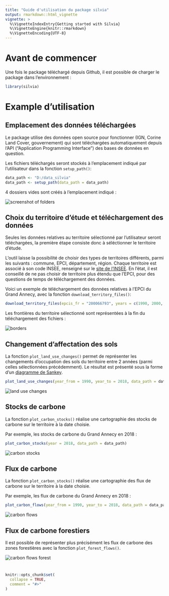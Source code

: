 ```yaml
---
title: "Guide d'utilisation du package silvia"
output: rmarkdown::html_vignette
vignette: >
  %\VignetteIndexEntry{Getting started with Silvia}
  %\VignetteEngine{knitr::rmarkdown}
  %\VignetteEncoding{UTF-8}
---
```


# Avant de commencer

Une fois le package téléchargé depuis Github, il est possible de charger le package dans l'environnement : 

```r
library(silvia)
```

# Example d'utilisation

## Emplacement des données téléchargées

Le package utilise des données open source pour fonctionner (IGN, Corine Land Cover, gouvernement) qui sont téléchargées automatiquement depuis l'API ("Application Programming Interface") des bases de données en question.

Les fichiers téléchargés seront stockés à l'emplacement indiqué par l'utilisateur dans la fonction `setup_path()`: 

``` r 
data_path <- "D:/data_silvia"
data_path <- setup_path(data_path = data_path)
```
4 dossiers vides sont créés à l'emplacement indiqué :  

<img src="guide_utilisation_silvia_dossiers.png" alt="screenshot of folders" style="display: block; margin: auto;" />

## Choix du territoire d'étude et téléchargement des données

Seules les données relatives au territoire sélectionné par l'utilisateur seront téléchargées, la première étape consiste donc à séléctionner le territoire d'étude. 


L'outil laisse la possibilité de choisir des types de territoires différents, parmi les suivants : commune, EPCI, département, région. Chaque territoire est associé à son code INSEE, renseigné sur le [site de l'INSEE](https://www.insee.fr/fr/information/6051727). 
En l'état, il est conseillé de ne pas choisir de territoire plus étendu que l'EPCI, pour des questions de temps de téléchargement des données. 


Voici un exemple de téléchargement des données relatives à l'EPCI du Grand Annecy, avec la fonction `download_territory_files()`: 

``` r 
download_territory_files(epcis_fr = "200066793", years = c(1990, 2000, 2012, 2018), data_path = data_path)
```

Les frontières du territoire sélectionné sont représentées à la fin du téléchargement des fichiers : 

<img src="guide_utilisation_silvia_borders.png" alt="borders" style="display: block; margin: auto;" />

## Changement d'affectation des sols

La fonction `plot_land_use_changes()` permet de représenter les changements d'occupation des sols du territoire entre 2 années (parmi celles sélectionnées précédemment). Le résultat est présenté sous la forme d'un [diagramme de Sankey](https://fr.wikipedia.org/wiki/Diagramme_de_Sankey). 

``` r 
plot_land_use_changes(year_from = 1990, year_to = 2018, data_path = data_path)
```

<img src="guide_utilisation_silvia_land_use_changes.png" alt="land use changes" style="display: block; margin: auto;" />

## Stocks de carbone

La fonction `plot_carbon_stocks()` réalise une cartographie des stocks de carbone sur le territoire à la date choisie.

Par exemple, les stocks de carbone du Grand Annecy en 2018 : 
``` r 
plot_carbon_stocks(year = 2018, data_path = data_path)
```
<img src="guide_utilisation_silvia_carbon_stocks.png" alt="carbon stocks" style="display: block; margin: auto;" />

## Flux de carbone 

La fonction `plot_carbon_stocks()` réalise une cartographie des flux de carbone sur le territoire à la date choisie.

Par exemple, les flux de carbone du Grand Annecy en 2018 : 
``` r 
plot_carbon_flows(year_from = 1990, year_to = 2018, data_path = data_path)
```
<img src="guide_utilisation_silvia_flows.png" alt="carbon flows" style="display: block; margin: auto;" />


## Flux de carbone forestiers

Il est possible de représenter plus précisément les flux de carbone des zones forestières avec la fonction `plot_forest_flows()`. 

<img src="guide_utilisation_silvia_forest.png" alt="carbon flows forest" style="display: block; margin: auto;" />


# 

```r
knitr::opts_chunk$set(
  collapse = TRUE,
  comment = "#>"
)
```


